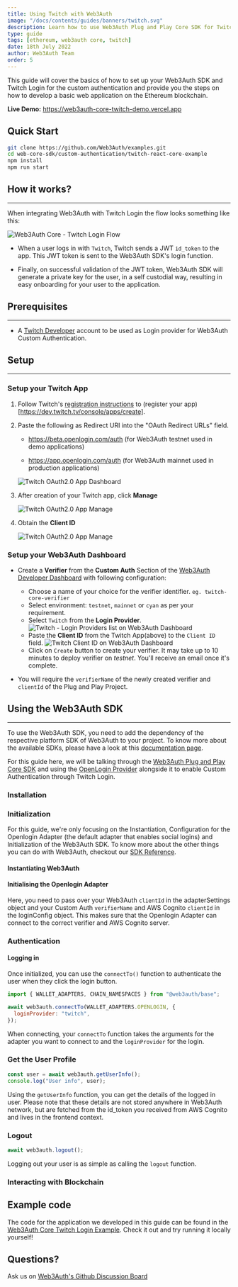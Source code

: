 ```yaml
---
title: Using Twitch with Web3Auth
image: "/docs/contents/guides/banners/twitch.svg"
description: Learn how to use Web3Auth Plug and Play Core SDK for Twitch Custom Authentication.
type: guide
tags: [ethereum, web3auth core, twitch]
date: 18th July 2022
author: Web3Auth Team
order: 5
---
```





<SEO
  title="Using Twitch with Web3Auth"
  description="Learn how to use Web3Auth Plug and Play Core SDK  for Twitch Custom Authentication."
  image="https://web3auth.io/docs/contents/guides/banners/twitch.svg"
  slug="/guides/twitch"
/>

This guide will cover the basics of how to set up your Web3Auth SDK and Twitch Login for the custom authentication and provide you the steps on how to
develop a basic web application on the Ethereum blockchain.

**Live Demo:** https://web3auth-core-twitch-demo.vercel.app

## Quick Start

```bash
git clone https://github.com/Web3Auth/examples.git
cd web-core-sdk/custom-authentication/twitch-react-core-example
npm install
npm run start
```

## How it works?

---

When integrating Web3Auth with Twitch Login the flow looks something like this:

![Web3Auth Core - Twitch Login Flow](/images/implicit-flow.svg)

- When a user logs in with `Twitch`, Twitch sends a JWT `id_token` to the app. This JWT token is sent to the Web3Auth SDK's login function.

- Finally, on successful validation of the JWT token, Web3Auth SDK will generate a private key for the user, in a self custodial way, resulting in
  easy onboarding for your user to the application.

## Prerequisites

---

<Web3AuthPrerequisites />

- A [Twitch Developer](https://dev.twitch.tv/console/apps/create) account to be used as Login provider for Web3Auth Custom Authentication.

## Setup

---

### Setup your Twitch App

1. Follow Twitch's [registration instructions](https://dev.twitch.tv/docs/authentication/#registration) to (register your
   app)[https://dev.twitch.tv/console/apps/create].
2. Paste the following as Redirect URI into the "OAuth Redirect URLs" field.

   - https://beta.openlogin.com/auth (for Web3Auth testnet used in demo applications)

   - https://app.openlogin.com/auth (for Web3Auth mainnet used in production applications)

   ![Twitch OAuth2.0 App Dashboard](/contents/social-providers/twitch/twitch-app.png)

3. After creation of your Twitch app, click **Manage**

   ![Twitch OAuth2.0 App Manage](/contents/social-providers/twitch/twitch-manage.png)

4. Obtain the **Client ID**

   ![Twitch OAuth2.0 App Manage](/contents/social-providers/twitch/twitch-client-id.png)

### Setup your Web3Auth Dashboard

<SetupWeb3AuthDashboard />

- Create a **Verifier** from the **Custom Auth** Section of the [Web3Auth Developer Dashboard](https://dashboard.web3auth.io/) with following
  configuration:

  - Choose a name of your choice for the verifier identifier. `eg. twitch-core-verifier`
  - Select environment: `testnet`, `mainnet` or `cyan` as per your requirement.
  - Select `Twitch` from the **Login Provider**. ![Twitch - Login Providers list on Web3Auth Dashboard](/dashboard/verifiers/login-providers-list.png)
  - Paste the **Client ID** from the Twitch App(above) to the `Client ID` field.
    ![Twitch Client ID on Web3Auth Dashboard](/dashboard/verifiers/twitch-verifier.png)
  - Click on `Create` button to create your verifier. It may take up to 10 minutes to deploy verifier on _testnet_. You'll receive an email once it's
    complete.

- You will require the `verifierName` of the newly created verifier and `clientId` of the Plug and Play Project.

## Using the Web3Auth SDK

---

To use the Web3Auth SDK, you need to add the dependency of the respective platform SDK of Web3Auth to your project. To know more about the available
SDKs, please have a look at this [documentation page](/docs/sdk).

For this guide here, we will be talking through the [Web3Auth Plug and Play Core SDK](/sdk/web/core) and using the
[OpenLogin Provider](/sdk/web/openlogin) alongside it to enable Custom Authentication through Twitch Login.

<SetupBaseProject />

### Installation

<Installation />

### Initialization

<InitializationIntro />

For this guide, we're only focusing on the Instantiation, Configuration for the Openlogin Adapter (the default adapter that enables social logins) and
Initialization of the Web3Auth SDK. To know more about the other things you can do with Web3Auth, checkout our [SDK Reference](/sdk/web/core).

#### Instantiating Web3Auth

<InstantiationWeb3Auth />

#### Initialising the Openlogin Adapter

<OpenloginConfigCodeTwitch />

Here, you need to pass over your Web3Auth `clientId` in the adapterSettings object and your Custom Auth `verifierName` and AWS Cognito `clientId` in
the loginConfig object. This makes sure that the Openlogin Adapter can connect to the correct verifier and AWS Cognito server.

<InitializationWeb3Auth />

### Authentication

#### Logging in

Once initialized, you can use the `connectTo()` function to authenticate the user when they click the login button.

```js
import { WALLET_ADAPTERS, CHAIN_NAMESPACES } from "@web3auth/base";

await web3auth.connectTo(WALLET_ADAPTERS.OPENLOGIN, {
  loginProvider: "twitch",
});
```

When connecting, your `connectTo` function takes the arguments for the adapter you want to connect to and the `loginProvider` for the login.

### Get the User Profile

```js
const user = await web3auth.getUserInfo();
console.log("User info", user);
```

Using the `getUserInfo` function, you can get the details of the logged in user. Please note that these details are not stored anywhere in Web3Auth
network, but are fetched from the id_token you received from AWS Cognito and lives in the frontend context.

### Logout

```js
await web3auth.logout();
```

Logging out your user is as simple as calling the `logout` function.

### Interacting with Blockchain

<InteractingWithBlockchain />

## Example code

The code for the application we developed in this guide can be found in the
[Web3Auth Core Twitch Login Example](https://github.com/Web3Auth/examples/tree/main/web-core-sdk/custom-authentication/twitch-react-core-example).
Check it out and try running it locally yourself!

## Questions?

Ask us on [Web3Auth's Github Discussion Board](https://github.com/orgs/Web3Auth/discussions?discussions_q=sort%3Atop)
